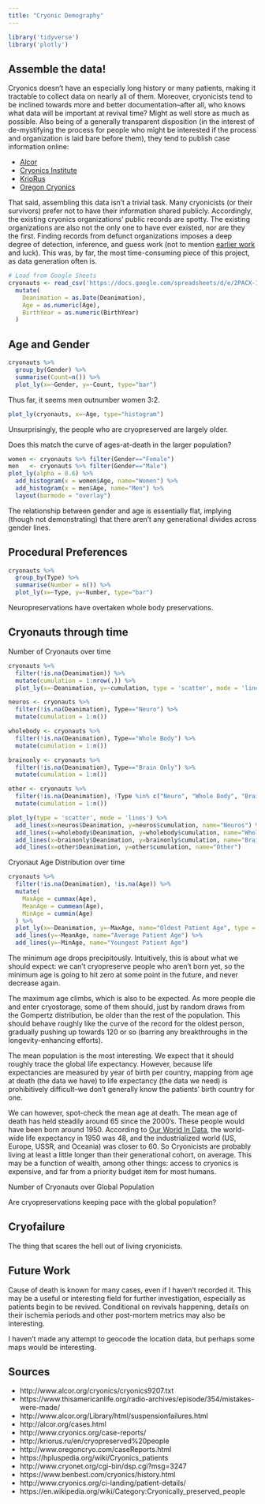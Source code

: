 ```yaml
---
title: "Cryonic Demography"
---
```


```r
library('tidyverse')
library('plotly')
```

## Assemble the data!

Cryonics doesn't have an especially long history or many patients, making it tractable to collect data on nearly all of them. Moreover, cryonicists tend to be inclined towards more and better documentation--after all, who knows what data will be important at revival time? Might as well store as much as possible. Also being of a generally transparent disposition (in the interest of de-mystifying the process for people who might be interested if the process and organization is laid bare before them), they tend to publish case information online:

* [Alcor](http://alcor.org/cases.html)
* [Cryonics Institute](http://www.cryonics.org/case-reports/)
* [KrioRus](http://kriorus.ru/en/cryopreserved%20people)
* [Oregon Cryonics](http://www.oregoncryo.com/caseReports.html)

That said, assembling this data isn't a trivial task. Many cryonicists (or their survivors) prefer not to have their information shared publicly. Accordingly, the existing cryonics organizations' public records are spotty. The existing organizations are also not the only one to have ever existed, nor are they the first. Finding records from defunct organizations imposes a deep degree of detection, inference, and guess work (not to mention [earlier work](http://www.alcor.org/cryonics/cryonics9207.txt) and luck). This was, by far, the most time-consuming piece of this project, as data generation often is.

```r
# Load from Google Sheets
cryonauts <- read_csv('https://docs.google.com/spreadsheets/d/e/2PACX-1vS7nOdzuAUs5bSoHkZw1gJTWJT-MVbMicXK8iIUIkZwFqUVh2zmC8Cl_QTz1j0kriMW3ycobYDDWFuG/pub?output=csv') %>%
  mutate(
    Deanimation = as.Date(Deanimation),
    Age = as.numeric(Age),
    BirthYear = as.numeric(BirthYear)
  )
```

## Age and Gender

```r
cryonauts %>%
  group_by(Gender) %>%
  summarise(Count=n()) %>%
  plot_ly(x=~Gender, y=~Count, type="bar")
```

Thus far, it seems men outnumber women 3:2.

```r
plot_ly(cryonauts, x=~Age, type="histogram")
```

Unsurprisingly, the people who are cryopreserved are largely older.

Does this match the curve of ages-at-death in the larger population?

```r
women <- cryonauts %>% filter(Gender=="Female")
men   <- cryonauts %>% filter(Gender=="Male")
plot_ly(alpha = 0.6) %>%
  add_histogram(x = women$Age, name="Women") %>%
  add_histogram(x = men$Age, name="Men") %>%
  layout(barmode = "overlay")
```

The relationship between gender and age is essentially flat, implying (though not demonstrating) that there aren't any generational divides across gender lines.

## Procedural Preferences

```r
cryonauts %>%
  group_by(Type) %>%
  summarise(Number = n()) %>%
  plot_ly(x=~Type, y=~Number, type="bar")
```

Neuropreservations have overtaken whole body preservations.

## Cryonauts through time

Number of Cryonauts over time

```r
cryonauts %>%
  filter(!is.na(Deanimation)) %>%
  mutate(cumulation = 1:nrow(.)) %>%
  plot_ly(x=~Deanimation, y=~cumulation, type = 'scatter', mode = 'lines')
```

```r
neuros <- cryonauts %>%
  filter(!is.na(Deanimation), Type=="Neuro") %>%
  mutate(cumulation = 1:n())

wholebody <- cryonauts %>%
  filter(!is.na(Deanimation), Type=="Whole Body") %>%
  mutate(cumulation = 1:n())

brainonly <- cryonauts %>%
  filter(!is.na(Deanimation), Type=="Brain Only") %>%
  mutate(cumulation = 1:n())

other <- cryonauts %>%
  filter(!is.na(Deanimation), !Type %in% c("Neuro", "Whole Body", "Brain Only", NA)) %>%
  mutate(cumulation = 1:n())

plot_ly(type = 'scatter', mode = 'lines') %>%
  add_lines(x=neuros$Deanimation, y=neuros$cumulation, name="Neuros") %>%
  add_lines(x=wholebody$Deanimation, y=wholebody$cumulation, name="Whole Body") %>%
  add_lines(x=brainonly$Deanimation, y=brainonly$cumulation, name="Brain Only") %>%
  add_lines(x=other$Deanimation, y=other$cumulation, name="Other")
```

Cryonaut Age Distribution over time

```r
cryonauts %>%
  filter(!is.na(Deanimation), !is.na(Age)) %>%
  mutate(
    MaxAge = cummax(Age),
    MeanAge = cummean(Age),
    MinAge = cummin(Age)
  ) %>%
  plot_ly(x=~Deanimation, y=~MaxAge, name="Oldest Patient Age", type = 'scatter', mode = 'lines', line = list(shape = "hv")) %>%
  add_lines(y=~MeanAge, name="Average Patient Age") %>%
  add_lines(y=~MinAge, name="Youngest Patient Age")
```

The minimum age drops precipitously. Intuitively, this is about what we should expect: we can't cryopreserve people who aren't born yet, so the minimum age is going to hit zero at some point in the future, and never decrease again.

The maximum age climbs, which is also to be expected. As more people die and enter cryostorage, some of them should, just by random draws from the Gompertz distribution, be older than the rest of the population. This should behave roughly like the curve of the record for the oldest person, gradually pushing up towards 120 or so (barring any breakthroughs in the longevity-enhancing efforts).

The mean population is the most interesting. We expect that it should roughly trace the global life expectancy. However, because life expectancies are measured by year of birth per country, mapping from age at death (the data we have) to life expectancy (the data we need) is prohibitively difficult--we don't generally know the patients' birth country for one.

We can however, spot-check the mean age at death. The mean age of death has held steadily around 65 since the 2000's. These people would have been born around 1950. According to [Our World In Data](https://ourworldindata.org/life-expectancy/), the world-wide life expectancy in 1950 was 48, and the industrialized world (US, Europe, USSR, and Oceania) was closer to 60. So Cryonicists are probably living at least a little longer than their generational cohort, on average. This may be a function of wealth, among other things: access to cryonics is expensive, and far from a priority budget item for most humans.

Number of Cryonauts over Global Population

Are cryopreservations keeping pace with the global population?

## Cryofailure

The thing that scares the hell out of living cryonicists.

## Future Work

Cause of death is known for many cases, even if I haven't recorded it. This may be a useful or interesting field for further investigation, especially as patients begin to be revived. Conditional on revivals happening, details on their ischemia periods and other post-mortem metrics may also be interesting.

I haven't made any attempt to geocode the location data, but perhaps some maps would be interesting.

## Sources

* http://www.alcor.org/cryonics/cryonics9207.txt
* https://www.thisamericanlife.org/radio-archives/episode/354/mistakes-were-made/
* http://www.alcor.org/Library/html/suspensionfailures.html
* http://alcor.org/cases.html
* http://www.cryonics.org/case-reports/
* http://kriorus.ru/en/cryopreserved%20people
* http://www.oregoncryo.com/caseReports.html
* https://hpluspedia.org/wiki/Cryonics_patients
* http://www.cryonet.org/cgi-bin/dsp.cgi?msg=3247
* https://www.benbest.com/cryonics/history.html
* http://www.cryonics.org/ci-landing/patient-details/
* https://en.wikipedia.org/wiki/Category:Cryonically_preserved_people
